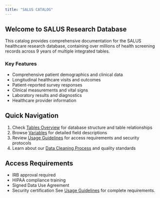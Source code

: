 ```yaml
---
title: "SALUS CATALOG"
---
```


## Welcome to SALUS Research Database

This catalog provides comprehensive documentation for the SALUS healthcare research database, containing over millions of health screening records across 9 years of multiple integrated tables.

### Key Features
- Comprehensive patient demographics and clinical data
- Longitudinal healthcare visits and outcomes
- Patient-reported survey responses
- Clinical measurements and vital signs
- Laboratory results and diagnostics
- Healthcare provider information

:::{.callout-note}
## Quick Navigation
1. Check [Tables Overview](tables.qmd) for database structure and table relationships
2. Browse [Variables](variables.qmd) for detailed field descriptions
3. Review [Usage Guidelines](guidelines.qmd) for access requirements and security protocols
4. Learn about our [Data Cleaning Process](cleaning.qmd) and quality standards
:::

:::{.callout-important}
## Access Requirements
- IRB approval required
- HIPAA compliance training
- Signed Data Use Agreement
- Security certification
See [Usage Guidelines](guidelines.qmd) for complete requirements.
:::